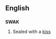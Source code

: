==English==

==={{acronym-old}}===
'''SWAK'''

# {{context|written on an envelope containing a love-letter}} Sealed with a [[kiss]]
